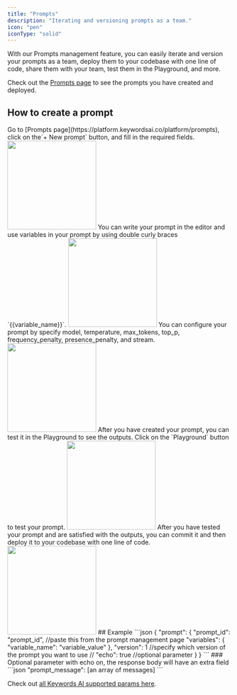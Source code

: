 ```yaml
---
title: "Prompts"
description: "Iterating and versioning prompts as a team."
icon: "pen"
iconType: "solid"
---
```

With our Prompts management feature, you can easily iterate and version your prompts as a team, deploy them to your codebase with one line of code, share them with your team, test them in the Playground, and more.

Check out the [Prompts page](https://platform.keywordsai.co/platform/prompts) to see the prompts you have created and deployed.




## How to create a prompt

<Steps>
<Step title="Create a prompt">
Go to [Prompts page](https://platform.keywordsai.co/platform/prompts), click on the`+ New prompt` button, and fill in the required fields.
<img height="200" noZoom src="https://keywordsai-static.s3.amazonaws.com/docs/prompt-create.png" />
</Step>
<Step title="Write your prompt">
You can write your prompt in the editor and use variables in your prompt by using double curly braces `{{variable_name}}`.
<img height="200" noZoom src="https://keywordsai-static.s3.amazonaws.com/docs/promptMessage.png" />
</Step>

<Step title="Configure your prompt" >
You can configure your prompt by specify model, temperature, max_tokens, top_p, frequency_penalty, presence_penalty, and stream.
<img height="200" noZoom src="https://keywordsai-static.s3.amazonaws.com/docs/prompt-config.png" />
</Step>

<Step title="Test your prompt" >
After you have created your prompt, you can test it in the Playground to see the outputs. Click on the `Playground` button to test your prompt.
<img height="200" noZoom src="https://keywordsai-static.s3.amazonaws.com/docs/prompt-playground.png" />
</Step>

<Step title="Deploy your prompt to the production" >
After you have tested your prompt and are satisfied with the outputs, you can commit it and then deploy it to your codebase with one line of code.
<img height="200" noZoom src="https://keywordsai-static.s3.amazonaws.com/docs/deploy-prompt.gif" />
</Step>
</Steps>
## Example
```json
{
  "prompt": {
     "prompt_id": "prompt_id", //paste this from the prompt management page
     "variables": {
       "variable_name": "variable_value"
     },
     "version": 1 //specify which version of the prompt you want to use
     // "echo": true //optional parameter
  }
}
```
### Optional parameter
<ParamField path="echo" type="boolean" default={true}>
  with echo on, the response body will have an extra field
```json
  "prompt_message": [an array of messages]
```
</ParamField>

<Info>Check out [all Keywords AI supported params here](/api-endpoints/proxy-endpoints/chat-completions#generation-parameters).</Info>

